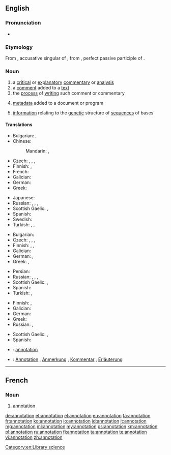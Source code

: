 ==English==

===Pronunciation===
* {{rhymes|eɪʃən}}

===Etymology===
From {{etyl|la}} {{term|annotationem|annotātiōnem||lang=la}}, accusative singular of {{term|annotatio|annotātiō|remark, annotation|lang=la}}, from {{term|annotatus|annotātus||lang=la}}, perfect passive participle of {{term|annoto|annotō|note down, remark|lang=la}}.

===Noun===
{{wikipedia}}
{{en-noun}}

# a [[critical]] or [[explanatory]] [[commentary]] or [[analysis]]
# a [[comment]] added to a [[text]]
# the [[process]] of [[writing]] such comment or commentary
# {{computing}} [[metadata]] added to a document or program
# {{genetics}} [[information]] relating to the [[genetic]] structure of [[sequence]]s of bases

====Translations====
{{trans-top|critical or explanatory commentary or analysis}}
* Bulgarian: {{t+|bg|коментар}},  {{t-|bg|анотация}}
* Chinese:
*: Mandarin: {{t|cmn|註解|sc=Hani}}, {{t|cmn|注解|tr=zhùjiě|sc=Hani}}
* Czech: {{t+|cs|anotace|f}}, {{t+|cs|poznámka|f}}, {{t-|cs|vysvětlivka|f}}, {{t-|cs|komentář|m}}
* Finnish: {{t+|fi|huomautus}}, {{t+|fi|kommentti}}
* French: {{t|fr|annotation|f}}
* Galician: {{t|gl|anotación|f}}
* German: {{t+|de|Kommentar|m}}
* Greek: {{t-|el|επισημείωση|tr=episimeíosi|sc=Grek}}
{{trans-mid}}
* Japanese: {{t|ja|注解|tr=ちゅうかい, chūkai|sc=Jpan}}
* Russian: {{t|ru|комментарий|m|tr=kommentárij|sc=Cyrl}}, {{t|ru|примечание|n|tr=primečánije|sc=Cyrl}}, {{t|ru|пояснение|n|tr=pojasnénije|sc=Cyrl}}, {{t|ru|аннотация|f|tr=annotácija|sc=Cyrl}}
* Scottish Gaelic: {{t-|gd|mìneachadh|m}}, {{t-|gd|notachadh|m}}
* Spanish: {{t-|es|anotación|f}}
* Swedish: {{t+|sv|anteckning}}
* Turkish: {{t+|tr|belirtim}}, {{t-|tr|açıklayıcı not}}, {{t-|tr|bilgi notu}}
{{trans-bottom}}

{{trans-top|comment added to a text}}
* Bulgarian: {{t-|bg|обяснителна бележка}}
* Czech: {{t+|cs|anotace|f}}, {{t+|cs|poznámka|f}}, {{t-|cs|vysvětlivka|f}}, {{t-|cs|komentář|m}}
* Finnish: {{t-|fi|reunahuomautus}}, {{t+|fi|huomautus}}, {{t+|fi|kommentti}}
* Galician: {{t|gl|anotación|f}}
* German: {{t+|de|Anmerkung|f}}, {{t+|de|Bemerkung|f}}
* Greek: {{t+|el|υποσημείωση|f|tr=yposimeíosi|sc=Grek}}, {{t+|el|σχόλιο|f|tr=schólio|sc=Grek}}
{{trans-mid}}
* Persian: {{t|fa|حاشیه‌نویسی|tr=hâšiye-nevisi|sc=fa-Arab}}
* Russian: {{t|ru|комментарий|m|tr=kommentárij|sc=Cyrl}}, {{t|ru|примечание|n|tr=primečánije|sc=Cyrl}}, {{t|ru|пояснение|n|tr=pojasnénije|sc=Cyrl}}, {{t|ru|аннотация|f|tr=annotácija|sc=Cyrl}}
* Scottish Gaelic: {{t-|gd|mìneachadh|m}}, {{t-|gd|notachadh|m}}
* Spanish: {{t-|es|anotación|f}}
* Turkish: {{t+|tr|dipnot}}, {{t-|tr|hāşiye}}
{{trans-bottom}}

{{trans-top|process of writing a comment or commentary}}
* Finnish: {{t-|fi|kommentointi}}, {{t-|fi|huomiointi}}
* Galician: {{t|gl|anotación|f}}
* German: {{t-|de|Kommentierung|f}}
* Greek: {{t+|el|σχολιασμός|m|tr=scholiasmós|sc=Grek}}
* Russian: {{t|ru|аннотирование|n|tr=annotírovanije|sc=Cyrl}}, {{t|ru|комментирование|n|tr=kommentírovanije|sc=Cyrl}}
{{trans-mid}}
* Scottish Gaelic: {{t-|gd|mìneachadh|m}}, {{t-|gd|notachadh|m}}
* Spanish: {{t-|es|anotación|f}}
{{trans-bottom}}

{{trans-top|metadata added to a document or program}}
{{trans-mid}}
{{trans-bottom}}

{{trans-top|information relating to the genetic structure of sequences of bases}}
{{trans-mid}}
{{trans-bottom}}

{{checktrans-top}}
* {{ttbc|fr}}: [[#French|annotation]] {{f}}
{{trans-mid}}
* {{ttbc|de}}: [[Annotation]] {{f}}, [[Anmerkung]] {{f}}, [[Kommentar]] {{m}}, [[Erläuterung]] {{f}}
{{trans-bottom}}

[[Category:en:Library science]]

----

==French==

===Noun===
{{fr-noun|f}}

# [[#Noun|annotation]]

[[de:annotation]]
[[et:annotation]]
[[el:annotation]]
[[eu:annotation]]
[[fa:annotation]]
[[fr:annotation]]
[[ko:annotation]]
[[io:annotation]]
[[id:annotation]]
[[it:annotation]]
[[mg:annotation]]
[[ml:annotation]]
[[my:annotation]]
[[ps:annotation]]
[[km:annotation]]
[[pl:annotation]]
[[ru:annotation]]
[[fi:annotation]]
[[ta:annotation]]
[[te:annotation]]
[[vi:annotation]]
[[zh:annotation]]
